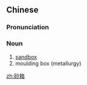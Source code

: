 ==Chinese==
{{zh-forms}}

===Pronunciation===
{{zh-pron
|m=shāxiāng
|c=saa1 soeng1
|cat=n
}}

===Noun===
{{zh-noun}}

# [[sandbox]] {{gloss|box with sand for children}}
# moulding box (metallurgy)

[[zh:砂箱]]